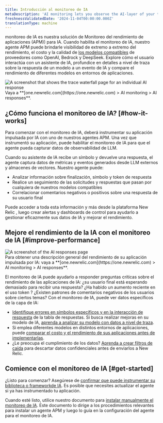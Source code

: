 ```yaml
---
title: Introducción al monitoreo de IA
metaDescription: 'AI monitoring lets you observe the AI-layer of your tech stack, giving you a holistic overview of the health and performance of your AI-powered app.'
freshnessValidatedDate: '2024-11-04T00:00:00.000Z'
translationType: machine
---
```


monitoreo de IA es nuestra solución de Monitoreo del rendimiento de aplicaciones (APM)) para IA. Cuando habilita el monitoreo de IA, nuestro agente APM puede brindarle visibilidad de extremo a extremo del rendimiento, el costo y la calidad de [los modelos compatibles](/docs/ai-monitoring/compatibility-requirements-ai-monitoring) de proveedores como OpenAI, Bedrock y DeepSeek. Explore cómo el usuario interactúa con un asistente de IA, profundice en detalles a nivel de traza sobre la respuesta de un modelo a un evento de IA y compare el rendimiento de diferentes modelos en entornos de aplicaciones.

<img title="Trace waterfall for AI monitoring" alt="A screenshot that shows the trace waterfall page for an individual AI response" src="/images/ai_screenshot-full_ai-responses-intro-page.webp" />

<figcaption>
  Vaya a **[one.newrelic.com](https://one.newrelic.com) &gt; AI monitoring &gt; AI responses**.
</figcaption>

## ¿Cómo funciona el monitoreo de IA? [#how-it-works]

Para comenzar con el monitoreo de IA, deberá instrumentar su aplicación impulsada por IA con uno de nuestros agentes APM. Una vez que instrumentó su aplicación, puede habilitar el monitoreo de IA para que el agente pueda capturar datos de observabilidad de LLM.

Cuando su asistente de IA recibe un símbolo y devuelve una respuesta, el agente captura datos de métricas y eventos generados desde LLM externos y almacenes de vectores. Nuestro agente puede:

* Analizar información sobre finalización, símbolo y token de respuesta
* Realice un seguimiento de las solicitudes y respuestas que pasan por cualquiera de nuestros modelos compatibles
* Correlacionar comentarios negativos o positivos sobre una respuesta de su usuario final

Puede acceder a toda esta información y más desde la plataforma New Relic , luego crear alertas y dashboards de control para ayudarlo a gestionar eficazmente sus datos de IA y mejorar el rendimiento.

## Mejore el rendimiento de la IA con el monitoreo de IA [#improve-performance]

<img title="AI responses page" alt="A screenshot of the AI responses page" src="/images/ai_screenshot-full_AI-responses-overview.webp" />

<figcaption>
  Para obtener una descripción general del rendimiento de su aplicación impulsada por IA: vaya a **[one.newrelic.com](https://one.newrelic.com) &gt; AI monitoring &gt; AI responses**.
</figcaption>

El monitoreo de IA puede ayudarlo a responder preguntas críticas sobre el rendimiento de las aplicaciones de IA: ¿su usuario final está esperando demasiado para recibir una respuesta? ¿Ha habido un aumento reciente en el uso token ? ¿Existen patrones de comentarios negativos de los usuarios sobre ciertos temas? Con el monitoreo de IA, puede ver datos específicos de la capa de IA:

* [Identifique errores en símbolos específicos y en la interacción de respuesta](/docs/ai-monitoring/explore-ai-data/view-ai-responses) de la tabla de respuestas. Si busca realizar mejoras en su modelo de IA, [aprenda a analizar su modelo con datos a nivel de traza](/docs/ai-monitoring/explore-ai-data/view-ai-responses/#ai-response-trace-view).
* Si emplea diferentes modelos en distintos entornos de aplicaciones, puede [comparar el costo y el rendimiento de sus aplicaciones antes de implementarlas](/docs/ai-monitoring/view-ai-data/#model-comparison).
* ¿Le preocupa el cumplimiento de los datos? [Aprenda a crear filtros de caída](/docs/ai-monitoring/drop-sensitive-data) para descartar datos confidenciales antes de enviarlos a New Relic.

## Comience con el monitoreo de IA [#get-started]

¿Listo para comenzar? Asegúrese de [confirmar que puede instrumentar su biblioteca o frameworkde IA](/docs/ai-monitoring/compatibility-requirements-ai-monitoring). Es posible que necesites actualizar el agente si ya has instrumentado tu aplicación.

Cuando esté listo, utilice nuestro documento para [instalar manualmente el monitoreo de IA](/install/ai-monitoring). Este documento lo dirige a los procedimientos relevantes para instalar un agente APM y luego lo guía en la configuración del agente para el monitoreo de IA.